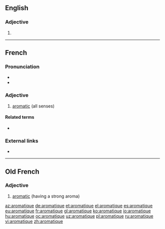 ==English==

===Adjective===
{{en-adj}}

# {{obsolete form of|aromatic|lang=en}}

----

==French==

===Pronunciation===
* {{IPA|/a.ʁo.ma.tik/|lang=fr}}
* {{audio|Fr-aromatique.ogg|aromatique|lang=fr}}

===Adjective===
{{fr-adj|mf}}

# [[aromatic]] (all senses)

====Related terms====
* {{l|fr|aromatisé}}

===External links===
* {{R:TLFi}}

----

==Old French==

===Adjective===
{{head|fro|adjective}}

# [[aromatic]] (having a strong aroma)

[[az:aromatique]]
[[de:aromatique]]
[[et:aromatique]]
[[el:aromatique]]
[[es:aromatique]]
[[eu:aromatique]]
[[fr:aromatique]]
[[gl:aromatique]]
[[ko:aromatique]]
[[io:aromatique]]
[[hu:aromatique]]
[[oc:aromatique]]
[[uz:aromatique]]
[[pl:aromatique]]
[[ru:aromatique]]
[[vi:aromatique]]
[[zh:aromatique]]